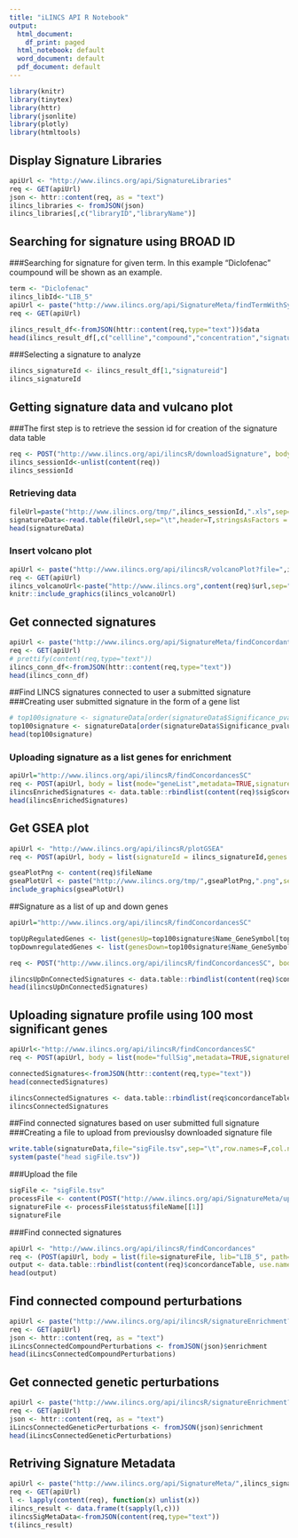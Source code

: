```yaml
---
title: "iLINCS API R Notebook"
output:
  html_document:
    df_print: paged
  html_notebook: default
  word_document: default
  pdf_document: default
---
```


<!-- ## Prerequisites  -->

```r
library(knitr)
library(tinytex)
library(httr)
library(jsonlite)
library(plotly)
library(htmltools)
```


## Display Signature Libraries

```r
apiUrl <- "http://www.ilincs.org/api/SignatureLibraries"
req <- GET(apiUrl)
json <- httr::content(req, as = "text")
ilincs_libraries <- fromJSON(json)
ilincs_libraries[,c("libraryID","libraryName")]
```

## Searching for signature using BROAD ID
###Searching for signature for given term. In this example "Diclofenac" coumpound will be shown as an example.

```r
term <- "Diclofenac"
ilincs_libId<-"LIB_5"
apiUrl <- paste("http://www.ilincs.org/api/SignatureMeta/findTermWithSynonyms?term=",term,"&library=",ilincs_libId,sep="")
req <- GET(apiUrl)

ilincs_result_df<-fromJSON(httr::content(req,type="text"))$data
head(ilincs_result_df[,c("cellline","compound","concentration","signatureid","is_exemplar")])
```

###Selecting a signature to analyze

```r
ilincs_signatureId <- ilincs_result_df[1,"signatureid"]
ilincs_signatureId
```

## Getting signature data and vulcano plot
###The first step is to retrieve the session id for creation of the signature data table
```r
req <- POST("http://www.ilincs.org/api/ilincsR/downloadSignature", body = list(sigID = paste(ilincs_signatureId)), encode = "json")
ilincs_sessionId<-unlist(content(req))
ilincs_sessionId
```

### Retrieving data
```r
fileUrl=paste("http://www.ilincs.org/tmp/",ilincs_sessionId,".xls",sep="")
signatureData<-read.table(fileUrl,sep="\t",header=T,stringsAsFactors = F)
head(signatureData)
```

### Insert volcano plot
```r
apiUrl <- paste("http://www.ilincs.org/api/ilincsR/volcanoPlot?file=",ilincs_sessionId,".xls",sep="")
req <- GET(apiUrl)
ilincs_volcanoUrl<-paste("http://www.ilincs.org",content(req)$url,sep="")
knitr::include_graphics(ilincs_volcanoUrl)
```

## Get connected signatures
```r
apiUrl <- paste("http://www.ilincs.org/api/SignatureMeta/findConcordantSignatures?sigID=",ilincs_signatureId,"&lib=",ilincs_libId,sep="")
req <- GET(apiUrl)
# prettify(content(req,type="text"))
ilincs_conn_df<-fromJSON(httr::content(req,type="text"))
head(ilincs_conn_df)
```
##Find LINCS signatures connected to user a submitted signature
###Creating user submitted signature in the form of a gene list
```r
# top100signature <- signatureData[order(signatureData$Significance_pvalue)[1:100],c("Name_GeneSymbol","Value_LogDiffExp","Significance_pvalue")]
top100signature <- signatureData[order(signatureData$Significance_pvalue)[1:100],]
head(top100signature)
```

### Uploading signature as a list genes for enrichment
```r
apiUrl="http://www.ilincs.org/api/ilincsR/findConcordancesSC"
req <- POST(apiUrl, body = list(mode="geneList",metadata=TRUE,signatureProfile = list(genes=top100signature$Name_GeneSymbol)),encode = "json")
ilincsEnrichedSignatures <- data.table::rbindlist(content(req)$sigScores, use.names = TRUE, fill = TRUE)
head(ilincsEnrichedSignatures)
```
## Get GSEA plot
```r
apiUrl <- "http://www.ilincs.org/api/ilincsR/plotGSEA"
req <- POST(apiUrl, body = list(signatureId = ilincs_signatureId,genes = top100signature$ID_geneid, output="png"), encode = "json")

gseaPlotPng <- content(req)$fileName
gseaPlotUrl <- paste("http://www.ilincs.org/tmp/",gseaPlotPng,".png",sep="")
include_graphics(gseaPlotUrl)
```


##Signature as a list of up and down genes
```r
apiUrl="http://www.ilincs.org/api/ilincsR/findConcordancesSC"

topUpRegulatedGenes <- list(genesUp=top100signature$Name_GeneSymbol[top100signature$Value_LogDiffExp > 0])
topDownregulatedGenes <- list(genesDown=top100signature$Name_GeneSymbol[top100signature$Value_LogDiffExp < 0])

req <- POST("http://www.ilincs.org/api/ilincsR/findConcordancesSC", body = list(mode="UpDn",metadata=TRUE,signatureProfile = c(topUpRegulatedGenes, topDownregulatedGenes)),encode = "json")

ilincsUpDnConnectedSignatures <- data.table::rbindlist(content(req)$concordanceTable, use.names = TRUE, fill = TRUE)
head(ilincsUpDnConnectedSignatures)
```

## Uploading signature profile using 100 most significant genes
```r
apiUrl<-"http://www.ilincs.org/api/ilincsR/findConcordancesSC"
req <- POST(apiUrl, body = list(mode="fullSig",metadata=TRUE,signatureProfile = list(fullSig = top100signature[,c("Name_GeneSymbol","Value_LogDiffExp","Significance_pvalue")])),encode = "json")

connectedSignatures<-fromJSON(httr::content(req,type="text"))
head(connectedSignatures)

ilincsConnectedSignatures <- data.table::rbindlist(req$concordanceTable, use.names = TRUE, fill = TRUE)
ilincsConnectedSignatures
```


##Find connected signatures based on user submitted full signature
###Creating a file to upload from previouslsy downloaded signature file
```r
write.table(signatureData,file="sigFile.tsv",sep="\t",row.names=F,col.names = T,quote=F)
system(paste("head sigFile.tsv"))
```

###Upload the file
```r
sigFile <- "sigFile.tsv"
processFile <- content(POST("http://www.ilincs.org/api/SignatureMeta/upload", body=list(file=upload_file(sigFile))))
signatureFile <- processFile$status$fileName[[1]]
signatureFile
```
###Find connected signatures
```r
apiUrl <- "http://www.ilincs.org/api/ilincsR/findConcordances"
req <- (POST(apiUrl, body = list(file=signatureFile, lib="LIB_5", path="/mnt/raid/tmp/"), encode = "form"))
output <- data.table::rbindlist(content(req)$concordanceTable, use.names = TRUE, fill = TRUE)
head(output)
```
## Find connected compound perturbations
```r
apiUrl <- paste("http://www.ilincs.org/api/ilincsR/signatureEnrichment?sigFile=",signatureFile,"&library=LIB_5&metadata=TRUE",sep="")
req <- GET(apiUrl)
json <- httr::content(req, as = "text")
iLincsConnectedCompoundPerturbations <- fromJSON(json)$enrichment
head(iLincsConnectedCompoundPerturbations)
```
## Get connected genetic perturbations

```r
apiUrl <- paste("http://www.ilincs.org/api/ilincsR/signatureEnrichment?sigFile=",signatureFile,"&library=LIB_6",sep="")
req <- GET(apiUrl)
json <- httr::content(req, as = "text")
iLincsConnectedGeneticPerturbations <- fromJSON(json)$enrichment
head(iLincsConnectedGeneticPerturbations)
```



## Retriving Signature Metadata
```r
apiUrl <- paste("http://www.ilincs.org/api/SignatureMeta/",ilincs_signatureId,sep="")
req <- GET(apiUrl)
l <- lapply(content(req), function(x) unlist(x))
ilincs_result <- data.frame(t(sapply(l,c)))
ilincsSigMetaData<-fromJSON(content(req,type="text"))
t(ilincs_result)
```


